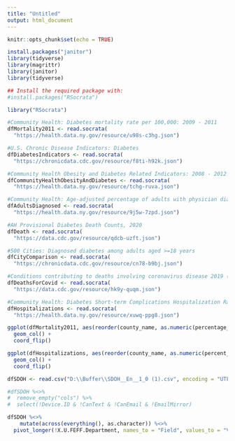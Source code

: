 ```yaml
---
title: "Untitled"
output: html_document
---
```


```r
knitr::opts_chunk$set(echo = TRUE)
```
```r
install.packages("janitor")
library(tidyverse)
library(magrittr)
library(janitor)
library(tidyverse)
```



```r

## Install the required package with:
#install.packages("RSocrata")

library("RSocrata")

#Community Health: Diabetes mortality rate per 100,000: 2009 - 2011
dfMortality2011 <- read.socrata(
  "https://health.data.ny.gov/resource/u98s-c3hg.json")

#U.S. Chronic Disease Indicators: Diabetes
dfDiabetesIndicators <- read.socrata(
  "https://chronicdata.cdc.gov/resource/f8ti-h92k.json")

#Community Health Obesity and Diabetes Related Indicators: 2008 - 2012
dfCommunityHealthObesityAndDiabetes <- read.socrata(
  "https://health.data.ny.gov/resource/tchg-ruva.json")

#Community Health: Age-adjusted percentage of adults with physician diagnosed diabetes: 2008 - 2009
dfAdultsDiagnosed <- read.socrata(
  "https://health.data.ny.gov/resource/9j5w-7zpd.json")

#AH Provisional Diabetes Death Counts, 2020
dfDeath <- read.socrata(
  "https://data.cdc.gov/resource/qdcb-uzft.json")

#500 Cities: Diagnosed diabetes among adults aged >=18 years
dfCityComparison <- read.socrata(
  "https://chronicdata.cdc.gov/resource/cn78-b9bj.json")

#Conditions contributing to deaths involving coronavirus disease 2019 (COVID-19), by age group and state, United States.
dfDeathsForCovid <- read.socrata(
  "https://data.cdc.gov/resource/hk9y-quqm.json")

#Community Health: Diabetes Short-term Complications Hospitalization Rate per 10,000 - Aged 18+ Years by County Map: Latest Data
dfHospitalizations <- read.socrata(
  "https://health.data.ny.gov/resource/xuwq-ppg8.json")


```

```r

ggplot(dfMortality2011, aes(reorder(county_name, as.numeric(percentage_rate)),  percentage_rate)) +
  geom_col() + 
  coord_flip()

ggplot(dfHospitalizations, aes(reorder(county_name, as.numeric(percent_rate)),  as.numeric(percent_rate))) +
  geom_col() + 
  coord_flip()

```

```r
dfSDOH <- read.csv("D:\\Buffer\\SDOH__En__1_0 (1).csv", encoding = "UTF-8")

#dfSDOH %<>%
#  remove_empty("cols") %>%
#  select(!Device.ID & !CanText & !CanEmail & !EmailMirror)

dfSDOH %<>%
    mutate(across(everything(), as.character)) %<>%
  pivot_longer(!X.U.FEFF.Department, names_to = "Field", values_to = "Value")

```

